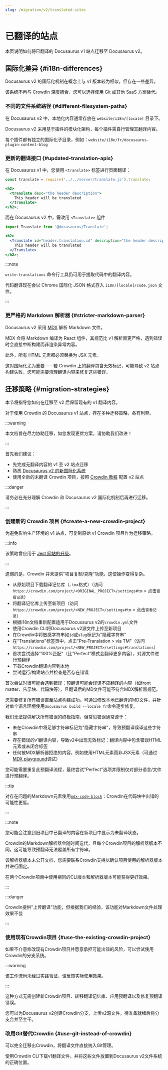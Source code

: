```yaml
---
slug: /migration/v2/translated-sites
---
```


# 已翻译的站点

本页说明如何将已翻译的 Docusaurus v1 站点迁移至 Docusaurus v2。

## 国际化差异 {#i18n-differences}

Docusaurus v2 的国际化机制在概念上与 v1 版本较为相似，但存在一些差异。

该系统不再与 Crowdin 深度耦合，您可以选择使用 Git 或其他 SaaS 方案替代。

### 不同的文件系统路径 {#different-filesystem-paths}

在 Docusaurus v2 中，本地化内容通常存放在 `website/i18n/[locale]` 目录下。

Docusaurus v2 采用基于插件的模块化架构，每个插件需自行管理其翻译内容。

每个插件都有独立的国际化子目录，例如：`website/i18n/fr/docusaurus-plugin-content-blog`

### 更新的翻译接口 {#updated-translation-apis}

在 Docusaurus v1 中，您使用 `<translate>` 标签进行页面翻译：

```jsx
const translate = require('../../server/translate.js').translate;

<h2>
  <translate desc="the header description">
    This header will be translated
  </translate>
</h2>;
```

而在 Docusaurus v2 中，需改用 `<Translate>` 组件

```jsx
import Translate from '@docusaurus/Translate';

<h2>
  <Translate id="header.translation.id" description="the header description">
    This header will be translated
  </Translate>
</h2>;
```

:::note

`write-translations` 命令行工具仍可用于提取代码中的翻译内容。

代码翻译现在会以 Chrome 国际化 JSON 格式存入 `i18n/[locale]/code.json` 文件。

:::

### 更严格的 Markdown 解析器 {#stricter-markdown-parser}

Docusaurus v2 采用 [MDX](https://mdxjs.com/) 解析 Markdown 文件。

MDX 会将 Markdown 编译为 React 组件，其规范比 v1 解析器更严格，遇到错误时会直接中断构建而非渲染异常内容。

此外，所有 HTML 元素都必须替换为 JSX 元素。

这对国际化尤为重要——若 Crowdin 上的翻译包含无效标记，可能导致 v2 站点构建失败，您可能需要清理翻译内容来修复这些错误。

## 迁移策略 {#migration-strategies}

本节将指导您如何在迁移至 v2 后保留现有的 v1 翻译内容。

对于使用 Crowdin 的 Docusaurus v1 站点，存在多种迁移策略，各有利弊。

:::warning

本文档旨在尽力协助迁移，如您发现更优方案，请协助我们改进！

:::

首先我们建议：

- 先完成无翻译内容的 v1 至 v2 站点迁移
- 熟悉 [Docusaurus v2 的新国际化系统](../../i18n/i18n-introduction.mdx)
- 使用全新的未翻译 Crowdin 项目，按照 [Crowdin 教程](../../i18n/i18n-crowdin.mdx) 配置 v2 站点

:::danger

请务必在充分理解 Crowdin 和 Docusaurus v2 国际化机制后再进行迁移。

:::

### 创建新的 Crowdin 项目 {#create-a-new-crowdin-project}

为避免影响生产环境的 v1 站点，可复制原始 v1 Crowdin 项目作为迁移策略。

:::info

该策略曾应用于 [Jest 网站的升级](https://jestjs.io/blog/2021/03/09/jest-website-upgrade)。

:::

遗憾的是，Crowdin 并未提供"项目复制/克隆"功能，这使操作变得复杂。

- 从原始项目下载翻译记忆库（`.tmx`格式）（访问 `https://crowdin.com/project/<ORIGINAL_PROJECT>/settings#tm` > 点击`查看记录`）
- 将翻译记忆库上传至新项目（访问 `https://crowdin.com/project/<NEW_PROJECT>/settings#tm` > 点击`查看记录`）
- 根据i18n文档重新配置适用于Docusaurus v2的`crowdin.yml`文件
- 使用Crowdin CLI将Docusaurus v2源文件上传至新项目
- 在Crowdin中将敏感字符串如`id`或`slug`标记为"隐藏字符串"
- 在"Translations"标签页中，点击"Pre-Translation > via TM"（访问 `https://crowdin.com/project/<NEW_PROJECT>/settings#translations`）
- 首次尝试选择"100%匹配"（比"Perfect"模式会翻译更多内容），对源文件进行预翻译
- 下载Crowdin翻译内容到本地
- 尝试运行/构建站点并检查是否存在错误

首次尝试时很可能会遇到错误：预翻译可能会误译不应翻译的内容（如front matter、告示块、代码块等），且翻译后的MD文件可能不符合MDX解析器规范。

您需要修复所有错误直至站点构建成功。可通过修改本地已翻译的MD文件，并针对单个语言环境使用`docusaurus build --locale fr`命令逐步修复。

我们无法提供解决所有错误的终极指南，但常见错误通常源于：

- 未在Crowdin中将足够字符串标记为"隐藏字符串"，导致预翻译误译这些字符串
- 存在错误的v1翻译内容，导致v2中出现无效标记：翻译内容中包含错误HTML元素或未闭合标签
- 任何被MDX解析器拒绝的内容，例如使用HTML元素而非JSX元素（可通过[MDX playground](https://mdxjs.com/playground/)调试）

您可能需要重复此预翻译流程，最终尝试"Perfect"选项并限制仅对部分语言/文件进行预翻译。

:::tip

对存在问题的Markdown元素使用[`mdx-code-block`](../../i18n/i18n-crowdin.mdx#mdx-solutions)：Crowdin在代码块中出错的可能性更低。

:::

:::note

您可能会注意到旧项目中已翻译的内容在新项目中显示为未翻译状态。

Crowdin的Markdown解析器会随时间迭代，且每个Crowdin项目的解析器版本不同，这可能导致预翻译无法覆盖所有字符串。

该解析器版本未公开文档，您需要联系Crowdin支持以确认项目使用的解析器版本并进行固定。

在两个Crowdin项目中使用相同的CLI版本和解析器版本可能获得更好效果。

:::

:::danger

Crowdin提供"上传翻译"功能，但根据我们的经验，该功能对Markdown文件处理效果不佳

:::

### 使用现有Crowdin项目 {#use-the-existing-crowdin-project}

如果不介意修改现有Crowdin项目并愿意承担可能出错的风险，可以尝试使用Crowdin的分支系统。

:::warning

该工作流尚未经过实践验证，请反馈实际使用效果。

:::

这种方式无需创建新Crowdin项目、转移翻译记忆库、应用预翻译以及修复预翻译错误。

您可以为Docusaurus v2创建Crowdin分支，上传v2源文件，待准备就绪后将分支合并至主干。

### 改用Git替代Crowdin {#use-git-instead-of-crowdin}

可以完全迁移出Crowdin，将翻译文件直接纳入Git管理。

使用Crowdin CLI下载v1翻译文件，并将这些文件放置到Docusaurus v2文件系统的正确位置。